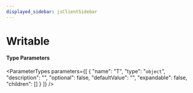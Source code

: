 ```yaml
---
displayed_sidebar: jsClientSidebar
---
```



# Writable

#### Type Parameters

<ParameterTypes parameters={[
  {
    "name": "T",
    "type": "`object`",
    "description": "",
    "optional": false,
    "defaultValue": "",
    "expandable": false,
    "children": []
  }
]} />
